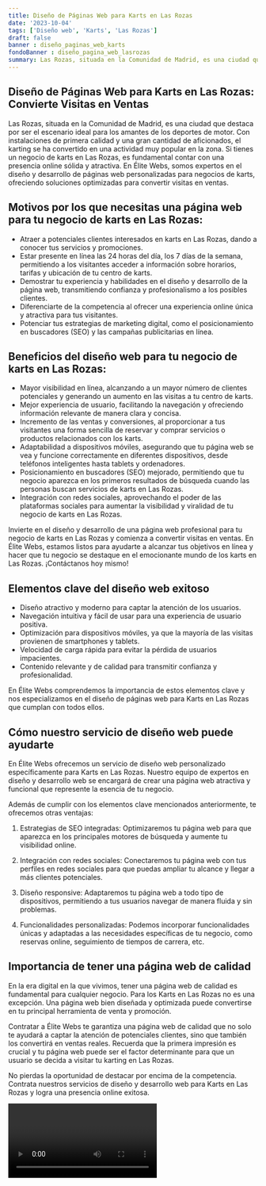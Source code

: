 ```yaml
---
title: Diseño de Páginas Web para Karts en Las Rozas
date: '2023-10-04'
tags: ['Diseño web', 'Karts', 'Las Rozas']
draft: false
banner : diseño_paginas_web_karts
fondoBanner : diseño_pagina_web_lasrozas
summary: Las Rozas, situada en la Comunidad de Madrid, es una ciudad que destaca por ser el escenario ideal para los amantes de los deportes de motor. Con instalaciones de primera calidad y una gran cantidad de aficionados, el karting se ha convertido en una actividad muy popular en la zona. Si tienes un negocio de karts en Las Rozas, es fundamental contar con una presencia online sólida y atractiva. En Élite Webs, somos expertos en el diseño y desarrollo de páginas web personalizadas para negocios de karts, ofreciendo soluciones optimizadas para convertir visitas en ventas.
---
```


## Diseño de Páginas Web para Karts en Las Rozas: Convierte Visitas en Ventas

Las Rozas, situada en la Comunidad de Madrid, es una ciudad que destaca por ser el escenario ideal para los amantes de los deportes de motor. Con instalaciones de primera calidad y una gran cantidad de aficionados, el karting se ha convertido en una actividad muy popular en la zona. Si tienes un negocio de karts en Las Rozas, es fundamental contar con una presencia online sólida y atractiva. En Élite Webs, somos expertos en el diseño y desarrollo de páginas web personalizadas para negocios de karts, ofreciendo soluciones optimizadas para convertir visitas en ventas.

## Motivos por los que necesitas una página web para tu negocio de karts en Las Rozas:

- Atraer a potenciales clientes interesados ​​en karts en Las Rozas, dando a conocer tus servicios y promociones.
- Estar presente en línea las 24 horas del día, los 7 días de la semana, permitiendo a los visitantes acceder a información sobre horarios, tarifas y ubicación de tu centro de karts.
- Demostrar tu experiencia y habilidades en el diseño y desarrollo de la página web, transmitiendo confianza y profesionalismo a los posibles clientes.
- Diferenciarte de la competencia al ofrecer una experiencia online única y atractiva para tus visitantes.
- Potenciar tus estrategias de marketing digital, como el posicionamiento en buscadores (SEO) y las campañas publicitarias en línea.

## Beneficios del diseño web para tu negocio de karts en Las Rozas:

- Mayor visibilidad en línea, alcanzando a un mayor número de clientes potenciales y generando un aumento en las visitas a tu centro de karts.
- Mejor experiencia de usuario, facilitando la navegación y ofreciendo información relevante de manera clara y concisa.
- Incremento de las ventas y conversiones, al proporcionar a tus visitantes una forma sencilla de reservar y comprar servicios o productos relacionados con los karts.
- Adaptabilidad a dispositivos móviles, asegurando que tu página web se vea y funcione correctamente en diferentes dispositivos, desde teléfonos inteligentes hasta tablets y ordenadores.
- Posicionamiento en buscadores (SEO) mejorado, permitiendo que tu negocio aparezca en los primeros resultados de búsqueda cuando las personas buscan servicios de karts en Las Rozas.
- Integración con redes sociales, aprovechando el poder de las plataformas sociales para aumentar la visibilidad y viralidad de tu negocio de karts en Las Rozas.

Invierte en el diseño y desarrollo de una página web profesional para tu negocio de karts en Las Rozas y comienza a convertir visitas en ventas. En Élite Webs, estamos listos para ayudarte a alcanzar tus objetivos en línea y hacer que tu negocio se destaque en el emocionante mundo de los karts en Las Rozas. ¡Contáctanos hoy mismo!

<GifSeo />

<Cta />

## Elementos clave del diseño web exitoso

- Diseño atractivo y moderno para captar la atención de los usuarios.
- Navegación intuitiva y fácil de usar para una experiencia de usuario positiva.
- Optimización para dispositivos móviles, ya que la mayoría de las visitas provienen de smartphones y tablets.
- Velocidad de carga rápida para evitar la pérdida de usuarios impacientes.
- Contenido relevante y de calidad para transmitir confianza y profesionalidad.

En Élite Webs comprendemos la importancia de estos elementos clave y nos especializamos en el diseño de páginas web para Karts en Las Rozas que cumplan con todos ellos.

## Cómo nuestro servicio de diseño web puede ayudarte

En Élite Webs ofrecemos un servicio de diseño web personalizado específicamente para Karts en Las Rozas. Nuestro equipo de expertos en diseño y desarrollo web se encargará de crear una página web atractiva y funcional que represente la esencia de tu negocio.

Además de cumplir con los elementos clave mencionados anteriormente, te ofrecemos otras ventajas:

1. Estrategias de SEO integradas: Optimizaremos tu página web para que aparezca en los principales motores de búsqueda y aumente tu visibilidad online.

2. Integración con redes sociales: Conectaremos tu página web con tus perfiles en redes sociales para que puedas ampliar tu alcance y llegar a más clientes potenciales.

3. Diseño responsive: Adaptaremos tu página web a todo tipo de dispositivos, permitiendo a tus usuarios navegar de manera fluida y sin problemas.

4. Funcionalidades personalizadas: Podemos incorporar funcionalidades únicas y adaptadas a las necesidades específicas de tu negocio, como reservas online, seguimiento de tiempos de carrera, etc.

## Importancia de tener una página web de calidad

En la era digital en la que vivimos, tener una página web de calidad es fundamental para cualquier negocio. Para los Karts en Las Rozas no es una excepción. Una página web bien diseñada y optimizada puede convertirse en tu principal herramienta de venta y promoción.

Contratar a Élite Webs te garantiza una página web de calidad que no solo te ayudará a captar la atención de potenciales clientes, sino que también los convertirá en ventas reales. Recuerda que la primera impresión es crucial y tu página web puede ser el factor determinante para que un usuario se decida a visitar tu karting en Las Rozas.

No pierdas la oportunidad de destacar por encima de la competencia. Contrata nuestros servicios de diseño y desarrollo web para Karts en Las Rozas y logra una presencia online exitosa.

<Video />

<CtaBot job='Karts' city='Las Rozas'/>

<Gmaps query='Las Rozas+españa+maps' />
